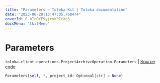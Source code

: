```yaml
---
title: "Parameters — Toloka-Kit | Toloka documentation"
date: "2023-06-20T13:47:05.768474"
coverId: F_bIcOYF9yjrxkPZrXc3
docsMenu: "tkitMenu"
---
```


# Parameters

`toloka.client.operations.ProjectArchiveOperation.Parameters` | [Source code](https://github.com/Toloka/toloka-kit/blob/v1.2.0/src/client/operations.py#L258)

```python
Parameters(self, *, project_id: Optional[str] = None)
```
